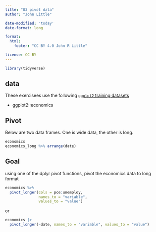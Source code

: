 ```yaml
---
title: "03 pivot data"
author: "John Little"

date-modified: 'today'
date-format: long

format: 
  html:
    footer: "CC BY 4.0 John R Little"

license: CC BY    
---
```


```r
library(tidyverse)
```

## data

These exercisees use the following [`ggplot2` training datasets](https://ggplot2.tidyverse.org/reference/index.html#section-data)

-   ggplot2::economics

## Pivot

Below are two data frames. One is wide data, the other is long.

```r
economics
economics_long %>% arrange(date)
```

## Goal

using one of the dplyr pivot functions, pivot the economics data to long format

```r
economics %>% 
  pivot_longer(cols = pce:unemploy, 
               names_to = "variable", 
               values_to = "value") 
```

or

```r
economics |> 
  pivot_longer(-date, names_to = "variable", values_to = "value")
```
